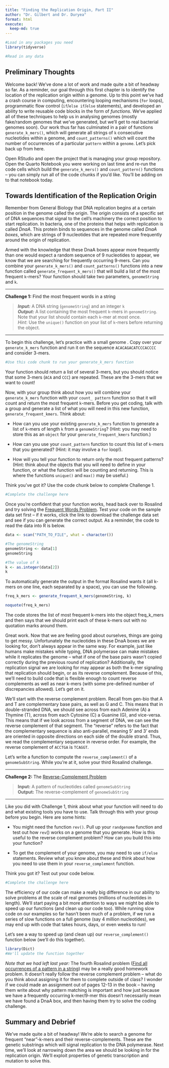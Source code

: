 ```yaml
---
title: "Finding the Replication Origin, Part II"
author: "Dr. Gilbert and Dr. Duryea"
format: html
execute:
  keep-md: true
---
```


```r
#Load in any packages you need
library(tidyverse)

#Read in any data

```

## Preliminary Thoughts

Welcome back! We've done a lot of work and made quite a bit of headway so far. As a reminder, our goal through this first chapter is to identify the location of the replication origin within a genome. Up to this point we've had a crash course in computing, encountering looping mechanisms (`for` loops), programmatic flow control (`if`/`else if`/`else` statements), and developed an ability to write reusable code blocks in the form of *functions*. We've applied all of these techniques to help us in analysing genomes (mostly fake/random genomes that we've generated, but we'll get to real bacterial genomes soon). Our work thus far has culminated in a pair of functions `generate_k_mers()`, which will generate all strings of `k` consecutive nucleotides within a genome, and `count_patterns()` which will count the number of occurrences of a particular `pattern` within a `genome`. Let's pick back up from here.

Open RStudio and open the project that is managing your group repository. Open the Quarto Notebook you were working on last time and re-run the code cells which build the `generate_k_mers()` and `count_pattern()` functions -- you can simply run all of the code chunks if you'd like. You'll be adding on to that notebook today.

## Towards Identification of the Replication Origin

Remember from General Biology that DNA replication begins at a certain position in the genome called the origin. The origin consists of a specific set of DNA sequences that signal to the cell's machinery the correct position to start replication. In bacteria, one of the proteins that helps with replication is called *DnaA*. This protein binds to sequences in the genome called *DnaA boxes*, which are strings of 9 nucleotides that are repeated more frequently around the origin of replication.

Armed with the knowledge that these DnaA boxes appear more frequently than one would expect a random sequence of 9 nucleotides to appear, we know that we are searching for frequently occurring 9-mers. Can you combine your `generate_k_mers()` and `count_patterns()` functions into a new function called `generate_frequent_k_mers()` that will build a list of the most frequent `k`-mers? Your function should take two parameters, `genomeString` and `k`.

------------------------------------------------------------------------

**Challenge 1:** Find the most frequent words in a string

> ***Input:*** A DNA string (`genomeString`) and an integer `k`\
> ***Output:*** A list containing the most frequent `k`-mers in `genomeString`. Note that your list should contain each `k`-mer at most once.\
> *Hint*: Use the `unique()` function on your list of `k`-mers before returning the object.

------------------------------------------------------------------------

To begin this challenge, let's practice with a small genome . Copy over your `generate_k_mers` function and run it on the sequence `ACACAGACATCCCACCCC` and consider 3-mers.

```r
#Use this code chunk to run your generate_k_mers function
```

Your function should return a list of several 3-mers, but you should notice that some 3-mers (`ACA` and `CCC`) are repeated. These are the 3-mers that we want to count!

Now, with your group think about how you will combine your `generate_k_mers` function with your `count_ pattern` function so that it will count and return the most frequent `k`-mers. Before you get coding, talk with a group and generate a list of what you will need in this new function, `generate_frequent_kmers`. Think about:

-   How can you use your existing `generate_k_mers` function to generate a list of `k`-mers of length `k` from a `genomeString`? (Hint: you may need to store this as an `object` for your `generate_frequent_kmers` function.)

-   How can you use your `count_pattern` function to count this list of `k`-mers that you generated? (Hint: it may involve a `for` loop!).

-   How will you tell your function to return only the most frequent patterns? (Hint: think about the objects that you will need to define in your function, or what the function will be counting and returning. This is where the functions `unique()` and `max()` may be useful.)

Think you've got it? Use the code chunk below to complete Challenge 1.

```r
#Complete the challenge here
```

Once you're confident that your function works, head back over to Rosalind and try solving the [Frequent Words Problem](http://rosalind.info/problems/ba1b/){target="_blank"}. Test your code on the sample data set first -- if it works, click the link to download the challenge data set and see if you can generate the correct output. As a reminder, the code to read the data into R is below.

```r
data <- scan("PATH_TO_FILE", what = character())

#The genomeString
genomeString <- data[1]
genomeString

#The value of k
k <- as.integer(data[2])
k
```

To automatically generate the output in the format Rosalind wants it (all k-mers on one line, each separated by a space), you can use the following.

```r
freq_k_mers <- generate_frequent_k_mers(genomeString, k)

noquote(freq_k_mers)
```

The code stores the list of most frequent k-mers into the object freq_k\_mers and then says that we should print each of these k-mers out with no quotation marks around them.

Great work. Now that we are feeling good about ourselves, things are going to get messy. Unfortunately the nucleotides in these DnaA boxes we are looking for, don't always appear in the same way. For example, just like humans make mistakes while typing, DNA polymerase can make mistakes while it replicates the genome -- what if one of the base pairs wasn't copied correctly during the previous round of replication? Additionally, the replication signal we are looking for may appear as both the k-mer signaling that replication should begin, or as its reverse complement. Because of this, we'll need to build code that is flexible enough to count reverse complements as well as near k-mers (with some pre-defined number of discrepancies allowed). Let's get on it.

We'll start with the reverse complement problem. Recall from gen-bio that A and T are complementary base pairs, as well as G and C. This means that in double-stranded DNA, we should see across from each Adenine (A) a Thymine (T), across from each Cytosine (C) a Guanine (G), and vice-versa. This means that if we look across from a segment of DNA, we can see the reverse complement of that segment. The "reverse" refers to the fact that the complementary sequence is also anti-parallel, meaning 5' and 3' ends are oriented in opposite directions on each side of the double strand. Thus, we read the complementary sequence in reverse order. For example, the reverse complement of `ACCTGA` is `TCAGGT`.

Let's write a function to compute the `reverse_complement()` of a `genomeSubString`. While you're at it, solve your third Rosalind challenge.

------------------------------------------------------------------------

**Challenge 2:** The [Reverse-Complement Problem](http://rosalind.info/problems/ba1c/){target="_blank"}

> **Input:** A pattern of nucleotides called `genomeSubString`\
> **Output:** The reverse-complement of `genomeSubString`

------------------------------------------------------------------------

Like you did with Challenge 1, think about what your function will need to do and what existing tools you have to use. Talk through this with your group before you begin. Here are some hints:

-   You might need the function `rev()`. Pull up your `randgenome` function and test out how `rev`() works on a genome that you generate. How is this useful to the reverse complement problem? How can you build this into your function?

-   To get the complement of your genome, you may need to use `if/else` statements. Review what you know about these and think about how you need to use them in your `reverse_complement` function.

Think you got it? Test out your code below.

```r
#Complete the challenge here
```

The efficiency of our code can make a really big difference in our ability to solve problems at the scale of real genomes (millions of nucleotides in length). We'll start paying a bit more attention to ways we might be able to speed up our functions (and clean up our code too). While running slow code on our examples so far hasn't been much of a problem, if we run a series of slow functions on a full genome (say 4 million nucleotides), we may end up with code that takes hours, days, or even weeks to run!

Let's see a way to speed up (and clean up) our `reverse_complement()` function below (we'll do this together).

```r
library(Dict)
#We'll update the function together
```

*Note that we had left last year:* The fourth Rosalind problem ([Find all occurrences of a pattern in a string](https://rosalind.info/problems/ba1d/){target="_blank"}) may be a really good homework problem. It doesn't really follow the reverse complement problem -- what do you think about assigning it for them to complete outside of class? I wonder if we could made an assignment out of pages 12-13 in the book -- having them write about why pattern matching is important and how just because we have a frequently occurring k-mer/9-mer this doesn't necessarily mean we have found a DnaA box, and then having them try to solve the coding challenge.

## Summary and Debrief

We've made quite a bit of headway! We're able to search a genome for frequent "near"-k-mers and their reverse-complements. These are the genetic substrings which will signal replication to the DNA polymerase. Next time, we'll look at narrowing down the area we should be looking in for the replication origin. We'll exploit properties of genetic transcription and mutation to solve this.
